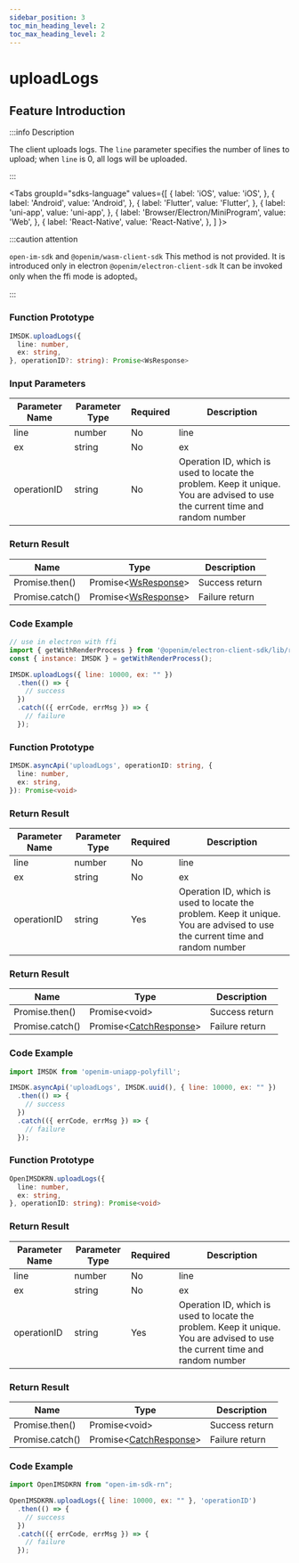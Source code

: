 ```yaml
---
sidebar_position: 3
toc_min_heading_level: 2
toc_max_heading_level: 2
---
```


# uploadLogs

## Feature Introduction

:::info Description

The client uploads logs. The `line` parameter specifies the number of lines to upload; when `line` is 0, all logs will be uploaded.

:::


<Tabs
groupId="sdks-language"
values={[
{ label: 'iOS', value: 'iOS', },
{ label: 'Android', value: 'Android', },
{ label: 'Flutter', value: 'Flutter', },
{ label: 'uni-app', value: 'uni-app', },
{ label: 'Browser/Electron/MiniProgram', value: 'Web', },
{ label: 'React-Native', value: 'React-Native', },
]
}>

<TabItem value="Flutter">

</TabItem>

<TabItem value="iOS">

</TabItem>

<TabItem value="Android">


</TabItem>

<TabItem value="Web">

:::caution attention

`open-im-sdk` and `@openim/wasm-client-sdk` This method is not provided. It is introduced only in electron `@openim/electron-client-sdk` It can be invoked only when the ffi mode is adopted。

:::

### Function Prototype

```ts showLineNumbers
IMSDK.uploadLogs({
  line: number,
  ex: string,
}, operationID?: string): Promise<WsResponse>
```

### Input Parameters

| Parameter Name   | Parameter Type | Required | Description      |
| -------------- | -------- | -------- | ---------------- |
| line | number   | No       | line         |
| ex | string   | No       | ex        |
| operationID | string   | No       | Operation ID, which is used to locate the problem. Keep it unique. You are advised to use the current time and random number |

### Return Result

| Name      | Type                  | Description   |
| --------- | --------------------- | -------------- |
| Promise.then()  | Promise<[WsResponse](/sdks/class/response)\> | Success return |
| Promise.catch() | Promise<[WsResponse](/sdks/class/response)\> | Failure return |

### Code Example

```js showLineNumbers
// use in electron with ffi
import { getWithRenderProcess } from '@openim/electron-client-sdk/lib/render';
const { instance: IMSDK } = getWithRenderProcess();

IMSDK.uploadLogs({ line: 10000, ex: "" })
  .then(() => {
    // success
  })
  .catch(({ errCode, errMsg }) => {
    // failure
  });
```

</TabItem>

<TabItem value="uni-app">

### Function Prototype

```ts showLineNumbers
IMSDK.asyncApi('uploadLogs', operationID: string, {
  line: number,
  ex: string,
}): Promise<void>
```

### Return Result

| Parameter Name   | Parameter Type | Required | Description      |
| -------------- | -------- | -------- | ---------------- |
| line | number   | No       | line         |
| ex | string   | No       | ex        |
| operationID | string   | Yes       | Operation ID, which is used to locate the problem. Keep it unique. You are advised to use the current time and random number |

### Return Result

| Name      | Type                  | Description   |
| --------- | --------------------- | -------------- |
| Promise.then()  | Promise<void\> | Success return |
| Promise.catch() | Promise<[CatchResponse](/sdks/class/response)\> | Failure return |

### Code Example

```js showLineNumbers
import IMSDK from 'openim-uniapp-polyfill';

IMSDK.asyncApi('uploadLogs', IMSDK.uuid(), { line: 10000, ex: "" })
  .then(() => {
    // success
  })
  .catch(({ errCode, errMsg }) => {
    // failure
  });
```

</TabItem>
<TabItem value="React-Native">

### Function Prototype

```ts showLineNumbers
OpenIMSDKRN.uploadLogs({
  line: number,
  ex: string,
}, operationID: string): Promise<void>
```

### Return Result

| Parameter Name   | Parameter Type | Required | Description      |
| -------------- | -------- | -------- | ---------------- |
| line | number   | No       | line         |
| ex | string   | No       | ex        |
| operationID | string   | Yes       | Operation ID, which is used to locate the problem. Keep it unique. You are advised to use the current time and random number |

### Return Result

| Name      | Type                  | Description   |
| --------- | --------------------- | -------------- |
| Promise.then()  | Promise<void\> | Success return |
| Promise.catch() | Promise<[CatchResponse](/sdks/class/response)\> | Failure return |


### Code Example

```js showLineNumbers
import OpenIMSDKRN from "open-im-sdk-rn";

OpenIMSDKRN.uploadLogs({ line: 10000, ex: "" }, 'operationID')
  .then(() => {
    // success
  })
  .catch(({ errCode, errMsg }) => {
    // failure
  });
```

</TabItem>

</Tabs>
